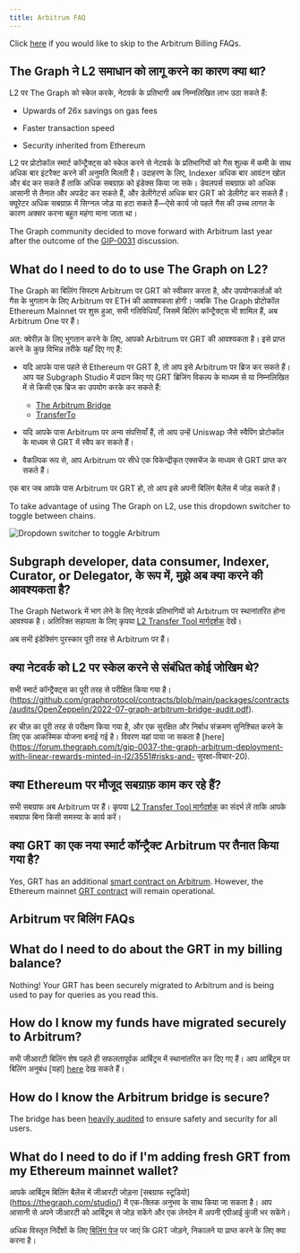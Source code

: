 ```yaml
---
title: Arbitrum FAQ
---
```


Click [here](#billing-on-arbitrum-faqs) if you would like to skip to the Arbitrum Billing FAQs.

## The Graph ने L2 समाधान को लागू करने का कारण क्या था?

 L2 पर The Graph को स्केल करके, नेटवर्क के प्रतिभागी अब निम्नलिखित लाभ उठा सकते हैं:

- Upwards of 26x savings on gas fees

- Faster transaction speed

- Security inherited from Ethereum

L2 पर प्रोटोकॉल स्मार्ट कॉन्ट्रैक्ट्स को स्केल करने से नेटवर्क के प्रतिभागियों को गैस शुल्क में कमी के साथ अधिक बार इंटरैक्ट करने की अनुमति मिलती है। उदाहरण के लिए, Indexer अधिक बार आवंटन खोल और बंद कर सकते हैं ताकि अधिक सबग्राफ़ को इंडेक्स किया जा सके। डेवलपर्स सबग्राफ़ को अधिक आसानी से तैनात और अपडेट कर सकते हैं, और डेलीगेटर्स अधिक बार GRT को डेलीगेट कर सकते हैं। क्यूरेटर अधिक सबग्राफ़ में सिग्नल जोड़ या हटा सकते हैं—ऐसे कार्य जो पहले गैस की उच्च लागत के कारण अक्सर करना बहुत महंगा माना जाता था।

The Graph community decided to move forward with Arbitrum last year after the outcome of the [GIP-0031](https://forum.thegraph.com/t/gip-0031-arbitrum-grt-bridge/3305) discussion.

## What do I need to do to use The Graph on L2?

The Graph का बिलिंग सिस्टम Arbitrum पर GRT को स्वीकार करता है, और उपयोगकर्ताओं को गैस के भुगतान के लिए Arbitrum  पर ETH की आवश्यकता होगी। जबकि The Graph प्रोटोकॉल Ethereum Mainnet पर शुरू हुआ, सभी गतिविधियाँ, जिसमें बिलिंग कॉन्ट्रैक्ट्स भी शामिल हैं, अब Arbitrum One पर हैं।

अत: क्वेरीज़ के लिए भुगतान करने के लिए, आपको Arbitrum पर GRT की आवश्यकता है। इसे प्राप्त करने के कुछ विभिन्न तरीके यहाँ दिए गए हैं:

- यदि आपके पास पहले से  Ethereum पर GRT है, तो आप इसे Arbitrum पर ब्रिज कर सकते हैं। आप यह Subgraph Studio में प्रदान किए गए GRT ब्रिजिंग विकल्प के माध्यम से या निम्नलिखित में से किसी एक ब्रिज का उपयोग करके कर सकते हैं:

  - [The Arbitrum Bridge](https://bridge.arbitrum.io/?l2ChainId=42161)
  - [TransferTo](https://transferto.xyz/swap)

- यदि आपके पास Arbitrum पर अन्य संपत्तियाँ हैं, तो आप उन्हें Uniswap जैसे स्वैपिंग प्रोटोकॉल के माध्यम से GRT में स्वैप कर सकते हैं।

- वैकल्पिक रूप से, आप Arbitrum पर सीधे एक विकेन्द्रीकृत एक्सचेंज के माध्यम से GRT प्राप्त कर सकते हैं।

एक बार जब आपके पास Arbitrum पर GRT हो, तो आप इसे अपनी बिलिंग बैलेंस में जोड़ सकते हैं।

To take advantage of using The Graph on L2, use this dropdown switcher to toggle between chains.

![Dropdown switcher to toggle Arbitrum](/img/arbitrum-screenshot-toggle.png)

## Subgraph developer, data consumer, Indexer, Curator, or Delegator, के रूप में, मुझे अब क्या करने की आवश्यकता है?

The Graph Network में भाग लेने के लिए नेटवर्क प्रतिभागियों को Arbitrum पर स्थानांतरित होना आवश्यक है। अतिरिक्त सहायता के लिए कृपया [L2 Transfer Tool मार्गदर्शक](/archived/arbitrum/l2-transfer-tools-guide/) देखें।

अब सभी इंडेक्सिंग पुरस्कार पूरी तरह से Arbitrum पर हैं।

## क्या नेटवर्क को L2 पर स्केल करने से संबंधित कोई जोखिम थे?

सभी स्मार्ट कॉन्ट्रैक्ट्स का पूरी तरह से परीक्षित किया गया है।
(https://github.com/graphprotocol/contracts/blob/main/packages/contracts/audits/OpenZeppelin/2022-07-graph-arbitrum-bridge-audit.pdf).

हर चीज़ का पूरी तरह से परीक्षण किया गया है, और एक सुरक्षित और निर्बाध संक्रमण सुनिश्चित करने के लिए एक आकस्मिक योजना बनाई गई है। विवरण यहां पाया जा सकता है [here] (https://forum.thegraph.com/t/gip-0037-the-graph-arbitrum-deployment-with-linear-rewards-minted-in-l2/3551#risks-and- सुरक्षा-विचार-20).

## क्या Ethereum पर मौजूद सबग्राफ़ काम कर रहे हैं?

सभी सबग्राफ अब Arbitrum पर हैं। कृपया [ L2 Transfer Tool मार्गदर्शक](/archived/arbitrum/l2-transfer-tools-guide/) का संदर्भ लें ताकि आपके सबग्राफ बिना किसी समस्या के कार्य करें।

## क्या GRT का एक नया स्मार्ट कॉन्ट्रैक्ट Arbitrum पर तैनात किया गया है?

Yes, GRT has an additional [smart contract on Arbitrum](https://arbiscan.io/address/0x9623063377ad1b27544c965ccd7342f7ea7e88c7). However, the Ethereum mainnet [GRT contract](https://etherscan.io/token/0xc944e90c64b2c07662a292be6244bdf05cda44a7) will remain operational.

## Arbitrum पर बिलिंग FAQs

## What do I need to do about the GRT in my billing balance?

Nothing! Your GRT has been securely migrated to Arbitrum and is being used to pay for queries as you read this.

## How do I know my funds have migrated securely to Arbitrum?

सभी जीआरटी बिलिंग शेष पहले ही सफलतापूर्वक आर्बिट्रम में स्थानांतरित कर दिए गए हैं। आप आर्बिट्रम पर बिलिंग अनुबंध [यहां] [here](https://arbiscan.io/address/0x1B07D3344188908Fb6DEcEac381f3eE63C48477a) देख सकते हैं।

## How do I know the Arbitrum bridge is secure?

The bridge has been [heavily audited](https://code4rena.com/contests/2022-10-the-graph-l2-bridge-contest) to ensure safety and security for all users.

## What do I need to do if I'm adding fresh GRT from my Ethereum mainnet wallet?

आपके आर्बिट्रम बिलिंग बैलेंस में जीआरटी जोड़ना [सबग्राफ स्टूडियो] (https://thegraph.com/studio/) में एक-क्लिक अनुभव के साथ किया जा सकता है। आप आसानी से अपने जीआरटी को आर्बिट्रम से जोड़ सकेंगे और एक लेनदेन में अपनी एपीआई कुंजी भर सकेंगे।

अधिक विस्तृत निर्देशों के लिए [ बिलिंग पेज](/subgraphs/billing/) पर जाएं कि GRT जोड़ने, निकालने या प्राप्त करने के लिए क्या करना है।
